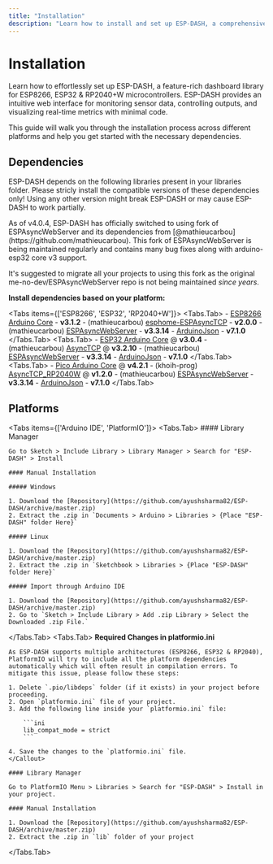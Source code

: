 ```yaml
---
title: "Installation"
description: "Learn how to install and set up ESP-DASH, a comprehensive dashboard library for ESP8266, ESP32 & RP2040+W microcontrollers that enables real-time monitoring and control through an elegant web interface."
---
```



# Installation

Learn how to effortlessly set up ESP-DASH, a feature-rich dashboard library for ESP8266, ESP32 & RP2040+W microcontrollers. ESP-DASH provides an intuitive web interface for monitoring sensor data, controlling outputs, and visualizing real-time metrics with minimal code.

This guide will walk you through the installation process across different platforms and help you get started with the necessary dependencies.

## Dependencies

ESP-DASH depends on the following libraries present in your libraries folder. Please stricly install the compatible versions of these dependencies only! Using any other version might break ESP-DASH or may cause ESP-DASH to work partially.

<Callout>
As of v4.0.4, ESP-DASH has officially switched to using fork of ESPAsyncWebServer and its dependencies from [@mathieucarbou](https://github.com/mathieucarbou). This fork of ESPAsyncWebServer is being maintained regularly and contains many bug fixes along with arduino-esp32 core v3 support.

It's suggested to migrate all your projects to using this fork as the original me-no-dev/ESPAsyncWebServer repo is not being maintained  *since years*.
</Callout>

**Install dependencies based on your platform:**

<Tabs items={['ESP8266', 'ESP32', 'RP2040+W']}>
  <Tabs.Tab>
    - [ESP8266 Arduino Core](https://github.com/esp8266/Arduino) - **v3.1.2**
    - (mathieucarbou) [esphome-ESPAsyncTCP](https://github.com/mathieucarbou/esphome-ESPAsyncTCP#v2.0.0) - **v2.0.0**
    - (mathieucarbou) [ESPAsyncWebServer](https://github.com/mathieucarbou/ESPAsyncWebServer#v3.3.14) - **v3.3.14**
    - [ArduinoJson](https://github.com/bblanchon/ArduinoJson#v7.1.0) - **v7.1.0**
  </Tabs.Tab>
  <Tabs.Tab>
    - [ESP32 Arduino Core](https://github.com/espressif/arduino-esp32) @ **v3.0.4**
    - (mathieucarbou) [AsyncTCP](https://github.com/mathieucarbou/AsyncTCP#v3.2.10) @ **v3.2.10**
    - (mathieucarbou) [ESPAsyncWebServer](https://github.com/mathieucarbou/ESPAsyncWebServer#v3.3.14) - **v3.3.14**
    - [ArduinoJson](https://github.com/bblanchon/ArduinoJson#v7.1.0) - **v7.1.0**
  </Tabs.Tab>
  <Tabs.Tab>
    - [Pico Arduino Core](https://github.com/earlephilhower/arduino-pico) @ **v4.2.1**
    - (khoih-prog) [AsyncTCP_RP2040W](https://github.com/khoih-prog/AsyncTCP_RP2040W#v1.2.0) @ **v1.2.0**
    - (mathieucarbou) [ESPAsyncWebServer](https://github.com/mathieucarbou/ESPAsyncWebServer#v3.3.14) - **v3.3.14**
    - [ArduinoJson](https://github.com/bblanchon/ArduinoJson#v7.1.0) - **v7.1.0**
  </Tabs.Tab>
</Tabs>

## Platforms

<Tabs items={['Arduino IDE', 'PlatformIO']}>
  <Tabs.Tab>
    #### Library Manager

    Go to Sketch > Include Library > Library Manager > Search for "ESP-DASH" > Install

    #### Manual Installation

    ##### Windows

    1. Download the [Repository](https://github.com/ayushsharma82/ESP-DASH/archive/master.zip)
    2. Extract the .zip in `Documents > Arduino > Libraries > {Place "ESP-DASH" folder Here}`

    ##### Linux

    1. Download the [Repository](https://github.com/ayushsharma82/ESP-DASH/archive/master.zip)
    2. Extract the .zip in `Sketchbook > Libraries > {Place "ESP-DASH" folder Here}`

    ##### Import through Arduino IDE

    1. Download the [Repository](https://github.com/ayushsharma82/ESP-DASH/archive/master.zip)
    2. Go to `Sketch > Include Library > Add .zip Library > Select the Downloaded .zip File.`
  </Tabs.Tab>
  <Tabs.Tab>
    <Callout type="info">
    <b>Required Changes in platformio.ini</b>

    As ESP-DASH supports multiple architectures (ESP8266, ESP32 & RP2040), PlatformIO will try to include all the platform dependencies automatically which will often result in compilation errors. To mitigate this issue, please follow these steps:

    1. Delete `.pio/libdeps` folder (if it exists) in your project before proceeding.
    2. Open `platformio.ini` file of your project.
    3. Add the following line inside your `platformio.ini` file:

        ```ini
        lib_compat_mode = strict
        ```

    4. Save the changes to the `platformio.ini` file.
    </Callout>

    #### Library Manager

    Go to PlatformIO Menu > Libraries > Search for "ESP-DASH" > Install in your project.

    #### Manual Installation

    1. Download the [Repository](https://github.com/ayushsharma82/ESP-DASH/archive/master.zip)
    2. Extract the .zip in `lib` folder of your project
  </Tabs.Tab>
</Tabs>
